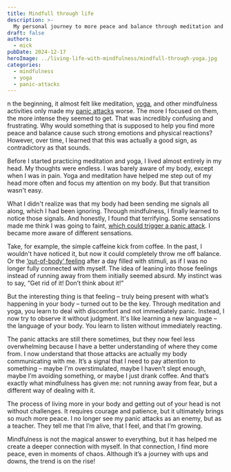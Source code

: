 ---
title: Mindfull through life
description: >-
  My personal journey to more peace and balance through meditation and yoga: how mindfulness taught me to handle anxiety.
draft: false
authors:
  - mick
pubDate: 2024-12-17
heroImage: ../living-life-with-mindfulness/mindfull-through-yoga.jpg
categories:
  - mindfulness
  - yoga
  - panic-attacks
---

n the beginning, it almost felt like meditation, <a href="/categories/yoga">yoga</a>, and other mindfulness activities only made my <a href="/categories/panic-attacks">panic attacks</a> worse. 
The more I focused on them, the more intense they seemed to get. That was incredibly confusing and frustrating. Why would something that is supposed to help you find more peace and balance cause such strong emotions and physical reactions? 
However, over time, I learned that this was actually a good sign, as contradictory as that sounds.

Before I started practicing meditation and yoga, I lived almost entirely in my head. My thoughts were endless. 
I was barely aware of my body, except when I was in pain. 
Yoga and meditation have helped me step out of my head more often and focus my attention on my body. But that transition wasn't easy.

What I didn't realize was that my body had been sending me signals all along, which I had been ignoring. 
Through mindfulness, I finally learned to notice those signals. And honestly, I found that terrifying. 
Some sensations made me think I was going to faint, <a href="/blog/scared-to-pass-out-while-have-a-panic-attack/">which could trigger a panic attack</a>. 
I became more aware of different sensations.

Take, for example, the simple caffeine kick from coffee. 
In the past, I wouldn't have noticed it, but now it could completely throw me off balance. 
Or the <a href="/blog/out-of-body-experience/">‘out-of-body’ feeling</a> after a day filled with stimuli, as if I was no longer fully connected with myself. 
The idea of leaning into those feelings instead of running away from them initially seemed absurd. 
My instinct was to say, “Get rid of it! Don’t think about it!”

But the interesting thing is that feeling – truly being present with what’s happening in your body – turned out to be the key. 
Through meditation and yoga, you learn to deal with discomfort and not immediately panic. Instead, I now try to observe it without judgment. 
It's like learning a new language – the language of your body. You learn to listen without immediately reacting.

The panic attacks are still there sometimes, but they now feel less overwhelming because I have a better understanding of where they come from. 
I now understand that those attacks are actually my body communicating with me. 
It’s a signal that I need to pay attention to something – maybe I'm overstimulated, maybe I haven’t slept enough, maybe I’m avoiding something, or maybe I just drank coffee. 
And that’s exactly what mindfulness has given me: not running away from fear, but a different way of dealing with it.

The process of living more in your body and getting out of your head is not without challenges. 
It requires courage and patience, but it ultimately brings so much more peace. 
I no longer see my panic attacks as an enemy, but as a teacher. 
They tell me that I’m alive, that I feel, and that I’m growing.

Mindfulness is not the magical answer to everything, but it has helped me create a deeper connection with myself. 
In that connection, I find more peace, even in moments of chaos. 
Although it’s a journey with ups and downs, the trend is on the rise!